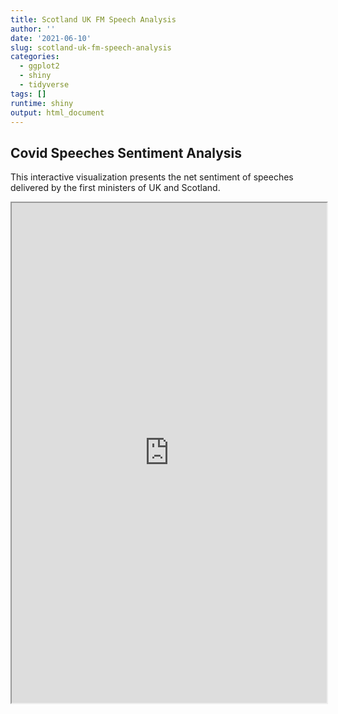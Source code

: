 ```yaml
---
title: Scotland UK FM Speech Analysis
author: ''
date: '2021-06-10'
slug: scotland-uk-fm-speech-analysis
categories:
  - ggplot2
  - shiny
  - tidyverse
tags: []
runtime: shiny
output: html_document
---
```


## Covid Speeches Sentiment Analysis
This interactive visualization presents the net sentiment of speeches delivered by the first ministers of UK and Scotland.

<iframe src="https://raminala.shinyapps.io/DataAnalyticsNew/"
height="800" width="100%" frameboard="no"></iframe>